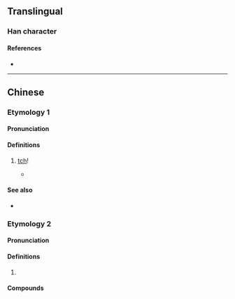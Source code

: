 {{character info}}
==Translingual==

===Han character===
{{Han char|rn=30|rad=口|as=07|sn=10|four=|canj=RJWJ|ids=⿰口車}}

====References====
* {{Han ref|kx=0193.051|dkj=03727|hdz=10626.080|uh=5513|ud=21779}}

----

==Chinese==

===Etymology 1===
{{zh-forms}}

====Pronunciation====
{{zh-pron
|c=ce1
|cat=intj
}}

====Definitions====
{{zh-hanzi}}

# {{lb|zh|Cantonese}} [[tch]]!
#* {{quote-book|zh|year=1957|author={{w2|zh|王力}}|chapter={{lang|zh|穗語舉例（二）&middot;血的教訓（續）}}|title={{lang|zh|廣東話淺談}}|trans-title=|edition=1st|publisher={{lang|zh|文字改革出版社}}|pageurl=|page=97}}
#*: {{zh-x|「噉\咁{gam2} 你 又 唔 去 告發 佢哋\佢地？」「'''車'''！如果 捉 佢哋\佢地 坐 咗\左 一陣 監，又 放 返\番 出嚟{lai4}，畀\俾 佢 知道 係 我哋\我地 講 嘅，嗰陣\個{go2}陣 重 衰 添！」|&ldquo;And you didn't report them?&rdquo; &ldquo;'''Tch'''! They'd be put in jail for a while, then be let out again; and imagine if they found out that we reported them! Even worse!&rdquo;|C-GZ}}

====See also====
* {{zh-l|切|qiè}}

===Etymology 2===
{{zh-forms}}

====Pronunciation====
{{zh-pron
|m=chē
|cat=
}}

====Definitions====
{{zh-hanzi}}

# {{rfdef|zh}}

====Compounds====
{{zh-der|唓嗻}}